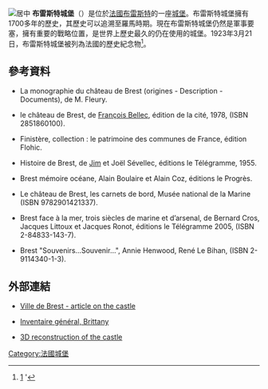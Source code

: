 [[File:17-10-2005-659châteaudebrest.jpg|居中]]
'''布雷斯特城堡'''（{{lang-fr|château de Brest}}）是位於[[法國|法國]][[布雷斯特|布雷斯特]]的一座[[城堡|城堡]]。布雷斯特城堡擁有1700多年的歷史，其歷史可以追溯至羅馬時期。現在布雷斯特城堡仍然是軍事要塞，擁有重要的戰略位置，是世界上歷史最久的仍在使用的城堡。1923年3月21日，布雷斯特城堡被列為法國的歷史紀念物<ref>[http://www.culture.gouv.fr/public/mistral/merimee_fr?ACTION=RETROUVER&FIELD_1=cmer1&VALUE_1=brest&FIELD_2=cmer4&VALUE_2=&FIELD_3=cmer5&VALUE_3=&FIELD_4=AUTR&VALUE_4=&FIELD_5=cmer2&VALUE_5=&FIELD_6=titre&VALUE_6=&FIELD_7=PROT&VALUE_7=&FIELD_8=DOSURLP&VALUE_8=%20&NUMBER=1&GRP=0&REQ=%28%28brest%29%20%3aLOCA%2cPLOC%2cINSEE%20%29&USRNAME=nobody&USRPWD=4%24%2534P&SPEC=9&SYN=1&IMLY=&MAX1=1&MAX2=100&MAX3=100&DOM=Tous] {{Wayback|url=http://www.culture.gouv.fr/public/mistral/merimee_fr?ACTION=RETROUVER&FIELD_1=cmer1&VALUE_1=brest&FIELD_2=cmer4&VALUE_2=&FIELD_3=cmer5&VALUE_3=&FIELD_4=AUTR&VALUE_4=&FIELD_5=cmer2&VALUE_5=&FIELD_6=titre&VALUE_6=&FIELD_7=PROT&VALUE_7=&FIELD_8=DOSURLP&VALUE_8=%20&NUMBER=1&GRP=0&REQ=%28%28brest%29%20%3aLOCA%2cPLOC%2cINSEE%20%29&USRNAME=nobody&USRPWD=4%24%2534P&SPEC=9&SYN=1&IMLY=&MAX1=1&MAX2=100&MAX3=100&DOM=Tous |date=20180116135129 }}'</ref>。

==參考資料==
{{Reflist}}
* {{fr icon}} La monographie du château de Brest (origines - Description - Documents), de M. Fleury.
* {{fr icon}} le château de Brest, de [[François_Bellec|François Bellec]], édition de la cité, 1978, (ISBN 2851860100).
* {{fr icon}} Finistère, collection : le patrimoine des communes de France, édition Flohic.
* {{fr icon}} Histoire de Brest, de [[Jim_Sévellec|Jim]] et Joël Sévellec, éditions le Télégramme, 1955.
* {{fr icon}} Brest mémoire océane, Alain Boulaire et Alain Coz, éditions le Progrès.
* {{fr icon}} Le château de Brest, les carnets de bord, Musée national de la Marine (ISBN 9782901421337).
* {{fr icon}} Brest face à la mer, trois siècles de marine et d’arsenal, de Bernard Cros, Jacques Littoux et Jacques Ronot, éditions le Télégramme 2005, (ISBN 2-84833-143-7).
* {{fr icon}} Brest "Souvenirs…Souvenir…", Annie Henwood, René Le Bihan, (ISBN 2-9114340-1-3).

==外部連結==
{{Commonscat|Château de Brest|布雷斯特城堡}}
* {{fr icon}} [https://web.archive.org/web/20081102222756/http://www.mairie-brest.fr/brest/chateau_brest.htm Ville de Brest - article on the castle]
* {{fr icon}} [http://patrimoine.region-bretagne.fr/main.xsp?execute=show_document&id=MERIMEEIA29001760 Inventaire général, Brittany] {{Wayback|url=http://patrimoine.region-bretagne.fr/main.xsp?execute=show_document&id=MERIMEEIA29001760 |date=20110718171752 }}
* {{fr icon}} [https://web.archive.org/web/20081112133736/http://brest3d.fr/chateau.php 3D reconstruction of the castle]

[[Category:法國城堡|Category:法國城堡]]